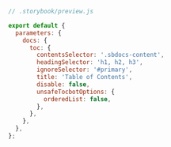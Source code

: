 ```js
// .storybook/preview.js

export default {
  parameters: {
    docs: {
      toc: {
        contentsSelector: '.sbdocs-content',
        headingSelector: 'h1, h2, h3',
        ignoreSelector: '#primary',
        title: 'Table of Contents',
        disable: false,
        unsafeTocbotOptions: {
          orderedList: false,
        },
      },
    },
  },
};
```
